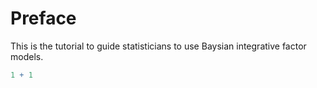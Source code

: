 # Preface {.unnumbered}

This is the tutorial to guide statisticians to use Baysian integrative factor models.


```r
1 + 1
```
